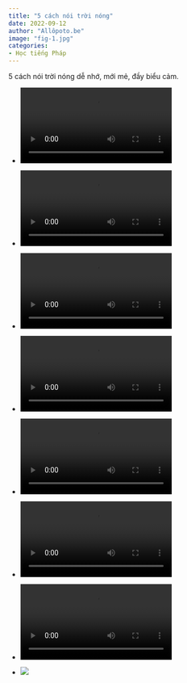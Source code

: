 ```yaml
---
title: "5 cách nói trời nóng"
date: 2022-09-12
author: "Allôpoto.be"
image: "fig-1.jpg"
categories:
- Học tiếng Pháp 
---
```


5 cách nói trời nóng dễ nhớ, mới mẻ, đầy biểu cảm.

-   ![](vid-1.mp4)

-   ![](vid-2.mp4)

-   ![](vid-3.mp4)

-   ![](vid-4.mp4)

-   ![](vid-5.mp4)

-   ![](vid-6.mp4)

-   ![](vid-7.mp4)

-   ![](fig-2.jpg)
